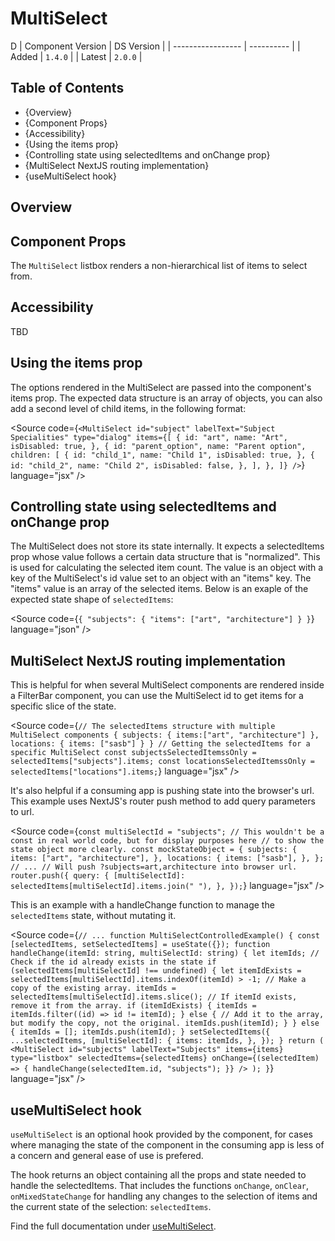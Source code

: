 

<Meta of={MultiSelectStories} />

# MultiSelect
D
| Component Version | DS Version |
| ----------------- | ---------- |
| Added             | `1.4.0`    |
| Latest            | `2.0.0`    |

## Table of Contents

- {<Link href="#overview" target="_self">Overview</Link>}
- {<Link href="#component-props" target="_self">Component Props</Link>}
- {<Link href="#accessibility" target="_self">Accessibility</Link>}
- {<Link href="#using-the-items-prop" target="_self">Using the items prop</Link>}
- {<Link href="#controlling-state-using-selecteditems-and-onchange-prop" target="_self">Controlling state using selectedItems and onChange prop</Link>}
- {<Link href="#multiselect-nextjs-routing-implementation" target="_self">MultiSelect NextJS routing implementation</Link>}
- {<Link href="#usemultiselect-hook" target="_self">useMultiSelect hook</Link>}

## Overview

<Description of={MultiSelectStories} />

## Component Props

The `MultiSelect` listbox renders a non-hierarchical list of items to select from.

<Canvas of={MultiSelectStories.MultiSelectControls} />

<ArgTypes of={MultiSelectStories.MultiSelectControls} />

## Accessibility

TBD

## Using the items prop

The options rendered in the MultiSelect are passed into the component's items prop.
The expected data structure is an array of objects, you can also add a second level of child
items, in the following format:

<Source
  code={`
<MultiSelect
  id="subject"
  labelText="Subject Specialities"
  type="dialog"
  items={[
    {
      id: "art",
      name: "Art",
      isDisabled: true,
    },
    {
      id: "parent_option",
      name: "Parent option",
      children: [
        {
          id: "child_1",
          name: "Child 1",
          isDisabled: true,
        },
        {
          id: "child_2",
          name: "Child 2",
          isDisabled: false,
        },
      ],
    },
  ]}
/>
`}
  language="jsx"
/>


## Controlling state using selectedItems and onChange prop

The MultiSelect does not store its state internally. It expects a selectedItems
prop whose value follows a certain data structure that is "normalized". This is
used for calculating the selected item count. The value is an object with a key
of the MultiSelect's id value set to an object with an "items" key. The "items"
value is an array of the selected items. Below is an exaple of the expected
state shape of `selectedItems`:

<Source
  code={`
{
  "subjects": {
    "items": ["art", "architecture"]
  }
}
`}
  language="json"
/>

## MultiSelect NextJS routing implementation

This is helpful for when several MultiSelect components are rendered inside a
FilterBar component, you can use the MultiSelect id to get items for a specific
slice of the state.

<Source
  code={`
// The selectedItems structure with multiple MultiSelect components
{
  subjects: {
    items:["art", "architecture"]
    },
    locations: {
      items: ["sasb"]
    }
  }
// Getting the selectedItems for a specific MultiSelect
const subjectsSelectedItemssOnly = selectedItems["subjects"].items;
const locationsSelectedItemssOnly = selectedItems["locations"].items;
`}
  language="jsx"
/>

It's also helpful if a consuming app is pushing state into the browser's url.
This example uses NextJS's router push method to add query parameters to url.

<Source
  code={`
const multiSelectId = "subjects";
// This wouldn't be a const in real world code, but for display purposes here
// to show the state object more clearly.
const mockStateObject = {
  subjects: {
    items: ["art", "architecture"],
  },
  locations: {
    items: ["sasb"],
  },
};
// ...
// Will push ?subjects=art,architecture into browser url.
router.push({
  query: {
    [multiSelectId]: selectedItems[multiSelectId].items.join(" "),
  },
});
`}
  language="jsx"
/>

This is an example with a handleChange function to manage the `selectedItems`
state, without mutating it.

<Source
  code={`
// ...
function MultiSelectControlledExample() {
  const [selectedItems, setSelectedItems] = useState({});
  function handleChange(itemId: string, multiSelectId: string) {
    let itemIds;
    // Check if the id already exists in the state
    if (selectedItems[multiSelectId] !== undefined) {
      let itemIdExists =
        selectedItems[multiSelectId].items.indexOf(itemId) > -1;
      // Make a copy of the existing array.
      itemIds = selectedItems[multiSelectId].items.slice();
      // If itemId exists, remove it from the array.
      if (itemIdExists) {
        itemIds = itemIds.filter((id) => id != itemId);
      } else {
        // Add it to the array, but modify the copy, not the original.
        itemIds.push(itemId);
      }
    } else {
      itemIds = [];
      itemIds.push(itemId);
    }
    setSelectedItems({
      ...selectedItems,
      [multiSelectId]: {
        items: itemIds,
      },
    });
  }
  return (
    <MultiSelect
      id="subjects"
      labelText="Subjects"
      items={items}
      type="listbox"
      selectedItems={selectedItems}
      onChange={(selectedItem) => {
        handleChange(selectedItem.id, "subjects");
      }}
    />
  );
}
`}
  language="jsx"
/>

## useMultiSelect hook

`useMultiSelect` is an optional hook provided by the component, for
cases where managing the state of the component in the consuming app is less
of a concern and general ease of use is prefered.

The hook returns an object containing all the props and state needed to handle
the selectedItems. That includes the functions `onChange`, `onClear`,
`onMixedStateChange` for handling any changes to the selection of items and the
current state of the selection: `selectedItems`.

Find the full documentation under [useMultiSelect](../?path=/docs/hooks-usemultiselect--docs).